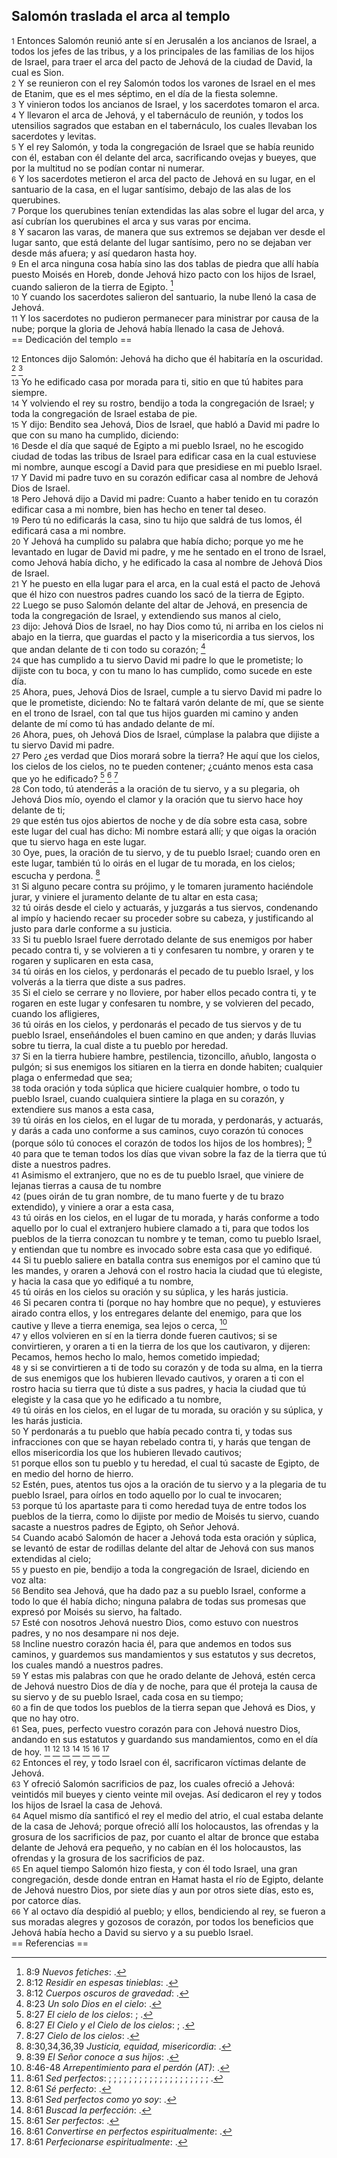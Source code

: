== Salomón traslada el arca al templo ==

{{anchor|1}} <small>1</small> Entonces Salomón reunió ante sí en Jerusalén a los ancianos de Israel, a todos los jefes de las tribus, y a los principales de las familias de los hijos de Israel, para traer el arca del pacto de Jehová de la ciudad de David, la cual es Sion.<br>
{{anchor|2}} <small>2</small> Y se reunieron con el rey Salomón todos los varones de Israel en el mes de Etanim, que es el mes séptimo, en el día de la fiesta solemne.<br>
{{anchor|3}} <small>3</small> Y vinieron todos los ancianos de Israel, y los sacerdotes tomaron el arca.<br>
{{anchor|4}} <small>4</small> Y llevaron el arca de Jehová, y el tabernáculo de reunión, y todos los utensilios sagrados que estaban en el tabernáculo, los cuales llevaban los sacerdotes y levitas.<br>
{{anchor|5}} <small>5</small> Y el rey Salomón, y toda la congregación de Israel que se había reunido con él, estaban con él delante del arca, sacrificando ovejas y bueyes, que por la multitud no se podían contar ni numerar.<br>
{{anchor|6}} <small>6</small> Y los sacerdotes metieron el arca del pacto de Jehová en su lugar, en el santuario de la casa, en el lugar santísimo, debajo de las alas de los querubines.<br>
{{anchor|7}} <small>7</small> Porque los querubines tenían extendidas las alas sobre el lugar del arca, y así cubrían los querubines el arca y sus varas por encima.<br>
{{anchor|8}} <small>8</small> Y sacaron las varas, de manera que sus extremos se dejaban ver desde el lugar santo, que está delante del lugar santísimo, pero no se dejaban ver desde más afuera; y así quedaron hasta hoy.<br>
{{anchor|9}} <small>9</small> En el arca ninguna cosa había sino las dos tablas de piedra que allí había puesto Moisés en Horeb, donde Jehová hizo pacto con los hijos de Israel, cuando salieron de la tierra de Egipto. <ref>8:9 ''Nuevos fetiches'': {{lib|LU|88|2|5}}.</ref><br>
{{anchor|10}} <small>10</small> Y cuando los sacerdotes salieron del santuario, la nube llenó la casa de Jehová.<br>
{{anchor|11}} <small>11</small> Y los sacerdotes no pudieron permanecer para ministrar por causa de la nube; porque la gloria de Jehová había llenado la casa de Jehová.<br>
== Dedicación del templo ==

{{anchor|12}} <small>12</small> Entonces dijo Salomón: Jehová ha dicho que él habitaría en la oscuridad. <ref>8:12 ''Residir en espesas tinieblas'': {{lib|LU|2|1|1}}.</ref> <ref>8:12 ''Cuerpos oscuros de gravedad'': {{lib|LU|14|1|7}}.</ref><br>
{{anchor|13}} <small>13</small> Yo he edificado casa por morada para ti, sitio en que tú habites para siempre.<br>
{{anchor|14}} <small>14</small> Y volviendo el rey su rostro, bendijo a toda la congregación de Israel; y toda la congregación de Israel estaba de pie.<br>
{{anchor|15}} <small>15</small> Y dijo: Bendito sea Jehová, Dios de Israel, que habló a David mi padre lo que con su mano ha cumplido, diciendo:<br>
{{anchor|16}} <small>16</small> Desde el día que saqué de Egipto a mi pueblo Israel, no he escogido ciudad de todas las tribus de Israel para edificar casa en la cual estuviese mi nombre, aunque escogí a David para que presidiese en mi pueblo Israel.<br>
{{anchor|17}} <small>17</small> Y David mi padre tuvo en su corazón edificar casa al nombre de Jehová Dios de Israel.<br>
{{anchor|18}} <small>18</small> Pero Jehová dijo a David mi padre: Cuanto a haber tenido en tu corazón edificar casa a mi nombre, bien has hecho en tener tal deseo.<br>
{{anchor|19}} <small>19</small> Pero tú no edificarás la casa, sino tu hijo que saldrá de tus lomos, él edificará casa a mi nombre.<br>
{{anchor|20}} <small>20</small> Y Jehová ha cumplido su palabra que había dicho; porque yo me he levantado en lugar de David mi padre, y me he sentado en el trono de Israel, como Jehová había dicho, y he edificado la casa al nombre de Jehová Dios de Israel.<br>
{{anchor|21}} <small>21</small> Y he puesto en ella lugar para el arca, en la cual está el pacto de Jehová que él hizo con nuestros padres cuando los sacó de la tierra de Egipto.<br>
{{anchor|22}} <small>22</small> Luego se puso Salomón delante del altar de Jehová, en presencia de toda la congregación de Israel, y extendiendo sus manos al cielo,<br>
{{anchor|23}} <small>23</small> dijo: Jehová Dios de Israel, no hay Dios como tú, ni arriba en los cielos ni abajo en la tierra, que guardas el pacto y la misericordia a tus siervos, los que andan delante de ti con todo su corazón; <ref>8:23 ''Un solo Dios en el cielo'': {{lib|LU|79|1|9}}.</ref><br>
{{anchor|24}} <small>24</small> que has cumplido a tu siervo David mi padre lo que le prometiste; lo dijiste con tu boca, y con tu mano lo has cumplido, como sucede en este día.<br>
{{anchor|25}} <small>25</small> Ahora, pues, Jehová Dios de Israel, cumple a tu siervo David mi padre lo que le prometiste, diciendo: No te faltará varón delante de mí, que se siente en el trono de Israel, con tal que tus hijos guarden mi camino y anden delante de mí como tú has andado delante de mí.<br>
{{anchor|26}} <small>26</small> Ahora, pues, oh Jehová Dios de Israel, cúmplase la palabra que dijiste a tu siervo David mi padre.<br>
{{anchor|27}} <small>27</small> Pero ¿es verdad que Dios morará sobre la tierra? He aquí que los cielos, los cielos de los cielos, no te pueden contener; ¿cuánto menos esta casa que yo he edificado? <ref>8:27 ''El cielo de los cielos'': {{lib|LU|2|1|1}}; {{lib|LU|3|1|2}}.</ref> <ref>8:27 ''El Cielo y el Cielo de los cielos'': {{lib|LU|48|6|12}}; {{lib|LU|48|6|12}}.</ref> <ref>8:27 ''Cielo de los cielos'': {{lib|LU|181|1|2}}.</ref><br>
{{anchor|28}} <small>28</small> Con todo, tú atenderás a la oración de tu siervo, y a su plegaria, oh Jehová Dios mío, oyendo el clamor y la oración que tu siervo hace hoy delante de ti;<br>
{{anchor|29}} <small>29</small> que estén tus ojos abiertos de noche y de día sobre esta casa, sobre este lugar del cual has dicho: Mi nombre estará allí; y que oigas la oración que tu siervo haga en este lugar.<br>
{{anchor|30}} <small>30</small> Oye, pues, la oración de tu siervo, y de tu pueblo Israel; cuando oren en este lugar, también tú lo oirás en el lugar de tu morada, en los cielos; escucha y perdona. <ref>8:30,34,36,39 ''Justicia, equidad, misericordia'': {{lib|LU|133|4|7}}.</ref><br>
{{anchor|31}} <small>31</small> Si alguno pecare contra su prójimo, y le tomaren juramento haciéndole jurar, y viniere el juramento delante de tu altar en esta casa;<br>
{{anchor|32}} <small>32</small> tú oirás desde el cielo y actuarás, y juzgarás a tus siervos, condenando al impío y haciendo recaer su proceder sobre su cabeza, y justificando al justo para darle conforme a su justicia.<br>
{{anchor|33}} <small>33</small> Si tu pueblo Israel fuere derrotado delante de sus enemigos por haber pecado contra ti, y se volvieren a ti y confesaren tu nombre, y oraren y te rogaren y suplicaren en esta casa,<br>
{{anchor|34}} <small>34</small> tú oirás en los cielos, y perdonarás el pecado de tu pueblo Israel, y los volverás a la tierra que diste a sus padres.<br>
{{anchor|35}} <small>35</small> Si el cielo se cerrare y no lloviere, por haber ellos pecado contra ti, y te rogaren en este lugar y confesaren tu nombre, y se volvieren del pecado, cuando los afligieres,<br>
{{anchor|36}} <small>36</small> tú oirás en los cielos, y perdonarás el pecado de tus siervos y de tu pueblo Israel, enseñándoles el buen camino en que anden; y darás lluvias sobre tu tierra, la cual diste a tu pueblo por heredad.<br>
{{anchor|37}} <small>37</small> Si en la tierra hubiere hambre, pestilencia, tizoncillo, añublo, langosta o pulgón; si sus enemigos los sitiaren en la tierra en donde habiten; cualquier plaga o enfermedad que sea;<br>
{{anchor|38}} <small>38</small> toda oración y toda súplica que hiciere cualquier hombre, o todo tu pueblo Israel, cuando cualquiera sintiere la plaga en su corazón, y extendiere sus manos a esta casa,<br>
{{anchor|39}} <small>39</small> tú oirás en los cielos, en el lugar de tu morada, y perdonarás, y actuarás, y darás a cada uno conforme a sus caminos, cuyo corazón tú conoces (porque sólo tú conoces el corazón de todos los hijos de los hombres); <ref>8:39 ''El Señor conoce a sus hijos'': {{lib|LU|32|4|8}}.</ref><br>
{{anchor|40}} <small>40</small> para que te teman todos los días que vivan sobre la faz de la tierra que tú diste a nuestros padres.<br>
{{anchor|41}} <small>41</small> Asimismo el extranjero, que no es de tu pueblo Israel, que viniere de lejanas tierras a causa de tu nombre<br>
{{anchor|42}} <small>42</small> (pues oirán de tu gran nombre, de tu mano fuerte y de tu brazo extendido), y viniere a orar a esta casa,<br>
{{anchor|43}} <small>43</small> tú oirás en los cielos, en el lugar de tu morada, y harás conforme a todo aquello por lo cual el extranjero hubiere clamado a ti, para que todos los pueblos de la tierra conozcan tu nombre y te teman, como tu pueblo Israel, y entiendan que tu nombre es invocado sobre esta casa que yo edifiqué.<br>
{{anchor|44}} <small>44</small> Si tu pueblo saliere en batalla contra sus enemigos por el camino que tú les mandes, y oraren a Jehová con el rostro hacia la ciudad que tú elegiste, y hacia la casa que yo edifiqué a tu nombre,<br>
{{anchor|45}} <small>45</small> tú oirás en los cielos su oración y su súplica, y les harás justicia.<br>
{{anchor|46}} <small>46</small> Si pecaren contra ti (porque no hay hombre que no peque), y estuvieres airado contra ellos, y los entregares delante del enemigo, para que los cautive y lleve a tierra enemiga, sea lejos o cerca, <ref>8:46-48 ''Arrepentimiento para el perdón (AT)'': {{lib|LU|159|5|13}}.</ref><br>
{{anchor|47}} <small>47</small> y ellos volvieren en sí en la tierra donde fueren cautivos; si se convirtieren, y oraren a ti en la tierra de los que los cautivaron, y dijeren: Pecamos, hemos hecho lo malo, hemos cometido impiedad;<br>
{{anchor|48}} <small>48</small> y si se convirtieren a ti de todo su corazón y de toda su alma, en la tierra de sus enemigos que los hubieren llevado cautivos, y oraren a ti con el rostro hacia su tierra que tú diste a sus padres, y hacia la ciudad que tú elegiste y la casa que yo he edificado a tu nombre,<br>
{{anchor|49}} <small>49</small> tú oirás en los cielos, en el lugar de tu morada, su oración y su súplica, y les harás justicia.<br>
{{anchor|50}} <small>50</small> Y perdonarás a tu pueblo que había pecado contra ti, y todas sus infracciones con que se hayan rebelado contra ti, y harás que tengan de ellos misericordia los que los hubieren llevado cautivos;<br>
{{anchor|51}} <small>51</small> porque ellos son tu pueblo y tu heredad, el cual tú sacaste de Egipto, de en medio del horno de hierro.<br>
{{anchor|52}} <small>52</small> Estén, pues, atentos tus ojos a la oración de tu siervo y a la plegaria de tu pueblo Israel, para oírlos en todo aquello por lo cual te invocaren;<br>
{{anchor|53}} <small>53</small> porque tú los apartaste para ti como heredad tuya de entre todos los pueblos de la tierra, como lo dijiste por medio de Moisés tu siervo, cuando sacaste a nuestros padres de Egipto, oh Señor Jehová.<br>
{{anchor|54}} <small>54</small> Cuando acabó Salomón de hacer a Jehová toda esta oración y súplica, se levantó de estar de rodillas delante del altar de Jehová con sus manos extendidas al cielo;<br>
{{anchor|55}} <small>55</small> y puesto en pie, bendijo a toda la congregación de Israel, diciendo en voz alta:<br>
{{anchor|56}} <small>56</small> Bendito sea Jehová, que ha dado paz a su pueblo Israel, conforme a todo lo que él había dicho; ninguna palabra de todas sus promesas que expresó por Moisés su siervo, ha faltado.<br>
{{anchor|57}} <small>57</small> Esté con nosotros Jehová nuestro Dios, como estuvo con nuestros padres, y no nos desampare ni nos deje.<br>
{{anchor|58}} <small>58</small> Incline nuestro corazón hacia él, para que andemos en todos sus caminos, y guardemos sus mandamientos y sus estatutos y sus decretos, los cuales mandó a nuestros padres.<br>
{{anchor|59}} <small>59</small> Y estas mis palabras con que he orado delante de Jehová, estén cerca de Jehová nuestro Dios de día y de noche, para que él proteja la causa de su siervo y de su pueblo Israel, cada cosa en su tiempo;<br>
{{anchor|60}} <small>60</small> a fin de que todos los pueblos de la tierra sepan que Jehová es Dios, y que no hay otro.<br>
{{anchor|61}} <small>61</small> Sea, pues, perfecto vuestro corazón para con Jehová nuestro Dios, andando en sus estatutos y guardando sus mandamientos, como en el día de hoy. <ref>8:61 ''Sed perfectos'': {{lib|LU|106|2|6}}; {{lib|LU|107|0|3}}; {{lib|LU|137|8|13}}; {{lib|LU|140|10|1}}; {{lib|LU|140|3|16}}; {{lib|LU|140|4|11}}; {{lib|LU|140|5|15}}; {{lib|LU|140|8|32}}; {{lib|LU|142|7|13}}; {{lib|LU|161|1|10}}; {{lib|LU|1|0|3}}; {{lib|LU|1|0|6}}; {{lib|LU|26|11|4}}; {{lib|LU|26|4|5}}; {{lib|LU|26|9|3}}; {{lib|LU|31|3|6}}; {{lib|LU|37|5|3}}; {{lib|LU|40|7|4}}; {{lib|LU|7|4|7}}; {{lib|LU|7|5|1}}; {{lib|LU|99|5|3}}.</ref> <ref>8:61 ''Sé perfecto'': {{lib|LU|131|2|6}}.</ref> <ref>8:61 ''Sed perfectos como yo soy'': {{lib|LU|56|0|1}}.</ref> <ref>8:61 ''Buscad la perfección'': {{lib|LU|143|2|6}}.</ref> <ref>8:61 ''Ser perfectos'': {{lib|LU|13|2|8}}.</ref> <ref>8:61 ''Convertirse en perfectos espiritualmente'': {{lib|LU|181|1|2}}.</ref> <ref>8:61 ''Perfecionarse espiritualmente'': {{lib|LU|181|2|25}}.</ref><br>
{{anchor|62}} <small>62</small> Entonces el rey, y todo Israel con él, sacrificaron víctimas delante de Jehová.<br>
{{anchor|63}} <small>63</small> Y ofreció Salomón sacrificios de paz, los cuales ofreció a Jehová: veintidós mil bueyes y ciento veinte mil ovejas. Así dedicaron el rey y todos los hijos de Israel la casa de Jehová.<br>
{{anchor|64}} <small>64</small> Aquel mismo día santificó el rey el medio del atrio, el cual estaba delante de la casa de Jehová; porque ofreció allí los holocaustos, las ofrendas y la grosura de los sacrificios de paz, por cuanto el altar de bronce que estaba delante de Jehová era pequeño, y no cabían en él los holocaustos, las ofrendas y la grosura de los sacrificios de paz.<br>
{{anchor|65}} <small>65</small> En aquel tiempo Salomón hizo fiesta, y con él todo Israel, una gran congregación, desde donde entran en Hamat hasta el río de Egipto, delante de Jehová nuestro Dios, por siete días y aun por otros siete días, esto es, por catorce días.<br>
{{anchor|66}} <small>66</small> Y al octavo día despidió al pueblo; y ellos, bendiciendo al rey, se fueron a sus moradas alegres y gozosos de corazón, por todos los beneficios que Jehová había hecho a David su siervo y a su pueblo Israel.<br>
== Referencias ==

<references />
